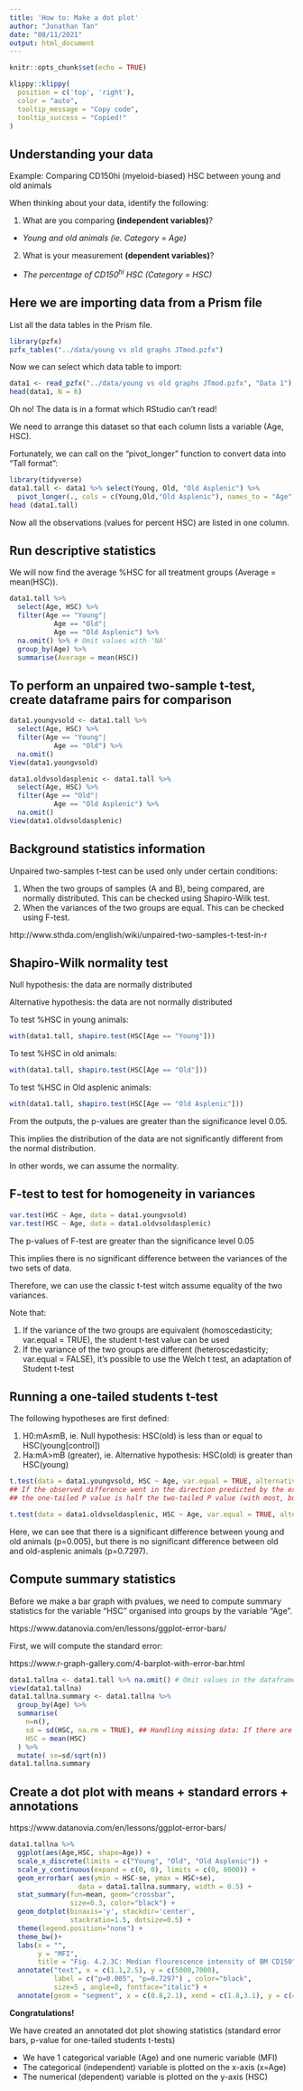```yaml
---
title: 'How to: Make a dot plot'
author: "Jonathan Tan"
date: "08/11/2021"
output: html_document
---
```


```r
knitr::opts_chunk$set(echo = TRUE)
```

```r
klippy::klippy(
  position = c('top', 'right'),
  color = "auto",
  tooltip_message = "Copy code",
  tooltip_success = "Copied!"
)
```

## Understanding your data

Example: Comparing CD150hi (myeloid-biased) HSC between young and old animals

When thinking about your data, identify the following:

1. What are you comparing **(independent variables)**?
 + *Young and old animals (ie. Category = Age)*

2. What is your measurement **(dependent variables)**?
  + *The percentage of CD150^hi^ HSC (Category = HSC)*
  
## Here we are importing data from a Prism file
List all the data tables in the Prism file.

```r
library(pzfx)
pzfx_tables("../data/young vs old graphs JTmod.pzfx")
```

Now we can select which data table to import:
```r
data1 <- read_pzfx("../data/young vs old graphs JTmod.pzfx", "Data 1")
head(data1, N = 6)
```

Oh no! The data is in a format which RStudio can't read!

We need to arrange this dataset so that each column lists a variable (Age, HSC).

Fortunately, we can call on the "pivot_longer" function to convert data into "Tall format":
```r
library(tidyverse)
data1.tall <- data1 %>% select(Young, Old, "Old Asplenic") %>%
  pivot_longer(., cols = c(Young,Old,"Old Asplenic"), names_to = "Age", values_to = "HSC") ## Concatenate columns (Young, Old, Old Asplenic) into one column (age)
head (data1.tall)
```

Now all the observations (values for percent HSC) are listed in one column.

## Run descriptive statistics
We will now find the average %HSC for all treatment groups (Average = mean(HSC)).
```r
data1.tall %>% 
  select(Age, HSC) %>%
  filter(Age == "Young"|
           Age == "Old"|
           Age == "Old Asplenic") %>% 
  na.omit() %>% # Omit values with 'NA'
  group_by(Age) %>% 
  summarise(Average = mean(HSC))
```

## To perform an unpaired two-sample t-test, create dataframe pairs for comparison
```r
data1.youngvsold <- data1.tall %>% 
  select(Age, HSC) %>%
  filter(Age == "Young"|
           Age == "Old") %>% 
  na.omit()
View(data1.youngvsold)
```
```r
data1.oldvsoldasplenic <- data1.tall %>% 
  select(Age, HSC) %>%
  filter(Age == "Old"|
           Age == "Old Asplenic") %>% 
  na.omit()
View(data1.oldvsoldasplenic)
```


## Background statistics information
Unpaired two-samples t-test can be used only under certain conditions:

1. When the two groups of samples (A and B), being compared, are normally distributed. This can be checked using Shapiro-Wilk test.
2. When the variances of the two groups are equal. This can be checked using F-test.

http://www.sthda.com/english/wiki/unpaired-two-samples-t-test-in-r

## Shapiro-Wilk normality test
Null hypothesis: the data are normally distributed

Alternative hypothesis: the data are not normally distributed

To test %HSC in young animals:
```r
with(data1.tall, shapiro.test(HSC[Age == "Young"]))
```
To test %HSC in old animals:
```r
with(data1.tall, shapiro.test(HSC[Age == "Old"]))
```
To test %HSC in Old asplenic animals:
```r
with(data1.tall, shapiro.test(HSC[Age == "Old Asplenic"]))
```
From the outputs, the p-values are greater than the significance level 0.05.

This implies the distribution of the data are not significantly different from the normal distribution.

In other words, we can assume the normality.

## F-test to test for homogeneity in variances
```r
var.test(HSC ~ Age, data = data1.youngvsold)
var.test(HSC ~ Age, data = data1.oldvsoldasplenic)
```
The p-values of F-test are greater than the significance level 0.05

This implies there is no significant difference between the variances of the two sets of data.

Therefore, we can use the classic t-test witch assume equality of the two variances.

Note that:

1. If the variance of the two groups are equivalent (homoscedasticity; var.equal = TRUE), the student t-test value can be used
2. If the variance of the two groups are different (heteroscedasticity; var.equal = FALSE), it’s possible to use the Welch t test, an adaptation of Student t-test


## Running a one-tailed students t-test
The following hypotheses are first defined:

1. H0:mA≤mB, ie. Null hypothesis: HSC(old) is less than or equal to HSC(young[control])
2. Ha:mA>mB (greater), ie. Alternative hypothesis: HSC(old) is greater than HSC(young)
```r
t.test(data = data1.youngvsold, HSC ~ Age, var.equal = TRUE, alternative = "greater")
## If the observed difference went in the direction predicted by the experimental hypothesis,
## the one-tailed P value is half the two-tailed P value (with most, but not quite all, statistical tests).
```
```r
t.test(data = data1.oldvsoldasplenic, HSC ~ Age, var.equal = TRUE, alternative = "greater")
```
Here, we can see that there is a significant difference between young and old animals (p=0.005), but there is no significant difference between old and old-asplenic animals (p=0.7297).

## Compute summary statistics
Before we make a bar graph with pvalues, we need to compute summary statistics for the variable "HSC" organised into groups by the variable "Age".

https://www.datanovia.com/en/lessons/ggplot-error-bars/

First, we will compute the standard error:

https://www.r-graph-gallery.com/4-barplot-with-error-bar.html
```r
data1.tallna <- data1.tall %>% na.omit() # Omit values in the dataframe with NA
view(data1.tallna)
data1.tallna.summary <- data1.tallna %>%
  group_by(Age) %>%
  summarise(
    n=n(),
    sd = sd(HSC, na.rm = TRUE), ## Handling missing data: If there are NA’s in the data, you need to pass the flag na.rm=TRUE
    HSC = mean(HSC)
  ) %>%
  mutate( se=sd/sqrt(n))
data1.tallna.summary
```


## Create a dot plot with means + standard errors + annotations
https://www.datanovia.com/en/lessons/ggplot-error-bars/
```r
data1.tallna %>%
  ggplot(aes(Age,HSC, shape=Age)) +
  scale_x_discrete(limits = c("Young", "Old", "Old Asplenic")) +
  scale_y_continuous(expand = c(0, 0), limits = c(0, 8000)) +
  geom_errorbar( aes(ymin = HSC-se, ymax = HSC+se), 
                 data = data1.tallna.summary, width = 0.5) +
  stat_summary(fun=mean, geom="crossbar",
               size=0.3, color="black") +
  geom_dotplot(binaxis='y', stackdir='center',
               stackratio=1.5, dotsize=0.5) +
  theme(legend.position="none") + 
  theme_bw()+
  labs(x = "",
       y = "MFI",
       title = "Fig. 4.2.3C: Median flourescence intensity of BM CD150^hi LT-HSC") +
  annotate("text", x = c(1.1,2.5), y = c(5000,7000), 
           label = c("p=0.005", "p=0.7297") , color="black", 
           size=5 , angle=0, fontface="italic") +
  annotate(geom = "segment", x = c(0.8,2.1), xend = c(1.8,3.1), y = c(4700,6700), yend = c(4700,6700), colour = "#060606") 
```




**Congratulations!**

We have created an annotated dot plot showing statistics (standard error bars, p-value for one-tailed students t-tests)

* We have 1 categorical variable (Age) and one numeric variable (MFI)
* The categorical (independent) variable is plotted on the x-axis (x=Age)
* The numerical (dependent) variable is plotted on the y-axis (HSC)






